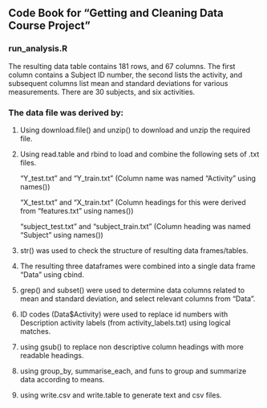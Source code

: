 Code Book for "Getting and Cleaning Data Course Project"
----------------------------------------------------------------------
### run_analysis.R

The resulting data table contains 181 rows, and 67 columns.  The first column contains a Subject ID number, the second lists the activity, and subsequent columns list mean and standard deviations for various measurements.  There are 30 subjects, and six activities.  

### The data file was derived by:

1. Using download.file() and unzip() to download and unzip the required file.

2. Using read.table and rbind to load and combine the following sets of .txt files.

	"Y_test.txt" and "Y_train.txt" (Column name was named "Activity" using names())

	"X_test.txt" and "X_train.txt" (Column headings for this were derived from "features.txt" using names())

	"subject_test.txt" and "subject_train.txt" (Column heading was named "Subject" using names())

3. str() was used to check the structure of resulting data frames/tables.

4. The resulting three dataframes were combined into a single data frame "Data" using cbind.

5. grep() and subset() were used to determine data columns related to mean and standard deviation, and select relevant columns from "Data". 

6. ID codes (Data$Activity) were used to replace id numbers with Description activity labels (from activity_labels.txt) using logical matches. 

7. using gsub() to replace non descriptive column headings with more readable headings. 

8. using group_by, summarise_each, and funs to group and summarize data according to means.

9. using write.csv and write.table to generate text and csv files.